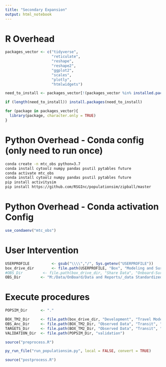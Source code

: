 ```yaml
---
title: "Secondary Expansion"
output: html_notebook
---
```


# R Overhead
```r
packages_vector <- c("tidyverse",
                     "reticulate",
                     "reshape",
                     "reshape2",
                     "ggplot2",
                     "scales",
                     "plotly",
                     "htmlwidgets")

need_to_install <- packages_vector[!(packages_vector %in% installed.packages()[,"Package"])]

if (length(need_to_install)) install.packages(need_to_install)

for (package in packages_vector){
  library(package, character.only = TRUE)
}

```

# Python Overhead - Conda config (only need to run once)
```bash
conda create -n mtc_obs python=3.7
conda install cytoolz numpy pandas psutil pytables future
conda activate mtc_obs 
conda install cytoolz numpy pandas psutil pytables future
pip install activitysim 
pip install https://github.com/RSGInc/populationsim/zipball/master
```

# Python Overhead - Conda activation Config
```r
use_condaenv("mtc_obs")
```


# User Intervention
```r
USERPROFILE          <- gsub("\\\\","/", Sys.getenv("USERPROFILE"))
box_drive_dir        <- file.path(USERPROFILE, "Box", "Modeling and Surveys")
#OBS_Dir         <- file.path(box_drive_dir, "Share Data", "Onboard-Surveys", "Survey_Database_May2021")
OBS_Dir         <- "M:/Data/OnBoard/Data and Reports/_data Standardized/share_data/"
```

# Execute procedures
```r
POPSIM_Dir      <- "."

BOX_TM2_Dir     <- file.path(box_drive_dir, "Development", "Travel Model Two Development")
OBS_Anc_Dir     <- file.path(BOX_TM2_Dir, "Observed Data", "Transit", "Onboard Survey", "Data")
TARGETS_Dir     <- file.path(BOX_TM2_Dir, "Observed Data", "Transit", "Scaled Transit Ridership Targets")
VALIDATION_Dir  <- file.path(POPSIM_Dir, "validation")

source("preprocess.R")

py_run_file("run_populationsim.py", local = FALSE, convert = TRUE)

source("postprocess.R")
```

